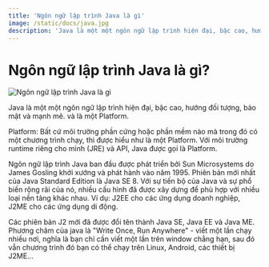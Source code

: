 ```yaml
---
title: 'Ngôn ngữ lập trình Java là gì'
image: /static/docs/java.jpg
description: 'Java là một một ngôn ngữ lập trình hiện đại, bậc cao, hướng đối tượng, bảo mật và mạnh mẽ. và là một Platform.'
---
```


# Ngôn ngữ lập trình Java là gì?

![Ngôn ngữ lập trình Java là gì](/static/docs/java.jpg)

Java là một một ngôn ngữ lập trình hiện đại, bậc cao, hướng đối tượng, bảo mật và mạnh mẽ. và là một Platform.

Platform: Bất cứ môi trường phần cứng hoặc phần mềm nào mà trong đó có một chương trình chạy, thì được hiểu như là một Platform. Với môi trường runtime riêng cho mình (JRE) và API, Java được gọi là Platform.

Ngôn ngữ lập trình Java ban đầu được phát triển bởi Sun Microsystems do James Gosling khởi xướng và phát hành vào năm 1995. Phiên bản mới nhất của Java Standard Edition là Java SE 8. Với sự tiến bộ của Java và sự phổ biến rộng rãi của nó, nhiều cấu hình đã được xây dựng để phù hợp với nhiều loại nền tảng khác nhau. Ví dụ: J2EE cho các ứng dụng doanh nghiệp, J2ME cho các ứng dụng di động.

Các phiên bản J2 mới đã được đổi tên thành Java SE, Java EE và Java ME. Phương châm của java là "Write Once, Run Anywhere" - viết một lần chạy nhiều nơi, nghĩa là bạn chỉ cần viết một lần trên window chẳng hạn, sau đó vẫn chương trình đó bạn có thể chạy trên Linux, Android, các thiết bị J2ME...
